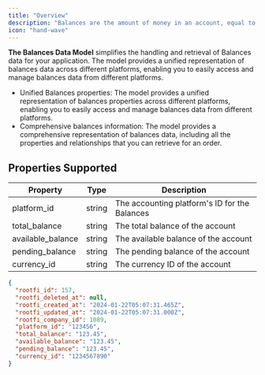 ```yaml
---
title: "Overview"
description: "Balances are the amount of money in an account, equal to the net of credits and debits at that point in time for that account."
icon: "hand-wave"
---
```


**The Balances Data Model** simplifies the handling and retrieval of Balances data for your application. The model provides a unified representation of balances data across different platforms, enabling you to easily access and manage balances data from different platforms.

- Unified Balances properties: The model provides a unified representation of balances properties across different platforms, enabling you to easily access and manage balances data from different platforms.
- Comprehensive balances information: The model provides a comprehensive representation of balances data, including all the properties and relationships that you can retrieve for an order.

## Properties Supported

| Property          | Type   | Description                                   |
| ----------------- | ------ | --------------------------------------------- |
| platform_id       | string | The accounting platform's ID for the Balances |
| total_balance     | string | The total balance of the account              |
| available_balance | string | The available balance of the account          |
| pending_balance   | string | The pending balance of the account            |
| currency_id       | string | The currency ID of the account                |

<ResponseExample name="The Balances Object" >

```json The Balances Response Object
{
  "rootfi_id": 157,
  "rootfi_deleted_at": null,
  "rootfi_created_at": "2024-01-22T05:07:31.465Z",
  "rootfi_updated_at": "2024-01-22T05:07:31.000Z",
  "rootfi_company_id": 1089,
  "platform_id": "123456",
  "total_balance": "123.45",
  "available_balance": "123.45",
  "pending_balance": "123.45",
  "currency_id": "1234567890"
}
```

</ResponseExample>
